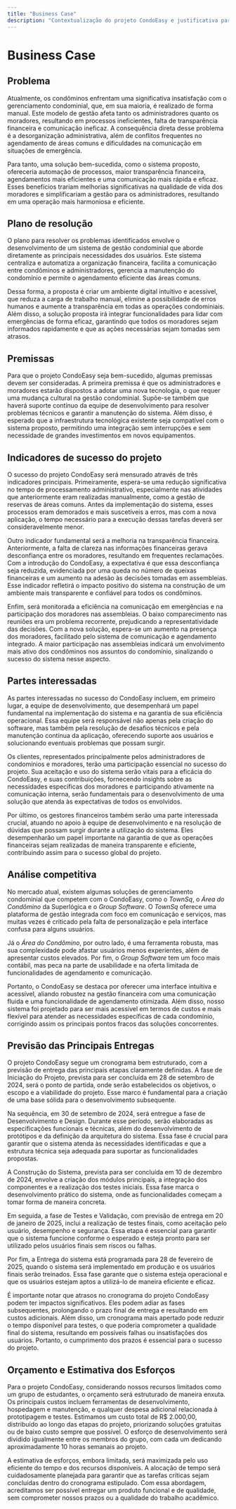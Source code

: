 ```yaml
---
title: "Business Case"
description: "Contextualização do projeto CondoEasy e justificativa para sua implementação."
---
```


# Business Case

## Problema

Atualmente, os condôminos enfrentam uma significativa insatisfação com o gerenciamento condominial, que, em sua maioria, é realizado de forma manual. Este modelo de gestão afeta tanto os administradores quanto os moradores, resultando em processos ineficientes, falta de transparência financeira e comunicação ineficaz. A consequência direta desse problema é a desorganização administrativa, além de conflitos frequentes no agendamento de áreas comuns e dificuldades na comunicação em situações de emergência.

Para tanto, uma solução bem-sucedida, como o sistema proposto, ofereceria automação de processos, maior transparência financeira, agendamentos mais eficientes e uma comunicação mais rápida e eficaz. Esses benefícios trariam melhorias significativas na qualidade de vida dos moradores e simplificariam a gestão para os administradores, resultando em uma operação mais harmoniosa e eficiente.

## Plano de resolução

O plano para resolver os problemas identificados envolve o desenvolvimento de um sistema de gestão condominial que aborde diretamente as principais necessidades dos usuários. Este sistema centraliza e automatiza a organização financeira, facilita a comunicação entre condôminos e administradores, gerencia a manutenção do condomínio e permite o agendamento eficiente das áreas comuns.

Dessa forma, a proposta é criar um ambiente digital intuitivo e acessível, que reduza a carga de trabalho manual, elimine a possibilidade de erros humanos e aumente a transparência em todas as operações condominiais. Além disso, a solução proposta irá integrar funcionalidades para lidar com emergências de forma eficaz, garantindo que todos os moradores sejam informados rapidamente e que as ações necessárias sejam tomadas sem atrasos.

## Premissas

Para que o projeto CondoEasy seja bem-sucedido, algumas premissas devem ser consideradas. A primeira premissa é que os administradores e moradores estarão dispostos a adotar uma nova tecnologia, o que requer uma mudança cultural na gestão condominial. Supõe-se também que haverá suporte contínuo da equipe de desenvolvimento para resolver problemas técnicos e garantir a manutenção do sistema. Além disso, é esperado que a infraestrutura tecnológica existente seja compatível com o sistema proposto, permitindo uma integração sem interrupções e sem necessidade de grandes investimentos em novos equipamentos.

## Indicadores de sucesso do projeto

O sucesso do projeto CondoEasy será mensurado através de três indicadores principais. Primeiramente, espera-se uma redução significativa no tempo de processamento administrativo, especialmente nas atividades que anteriormente eram realizadas manualmente, como a gestão de reservas de áreas comuns. Antes da implementação do sistema, esses processos eram demorados e mais suscetíveis a erros, mas com a nova aplicação, o tempo necessário para a execução dessas tarefas deverá ser consideravelmente menor.

Outro indicador fundamental será a melhoria na transparência financeira. Anteriormente, a falta de clareza nas informações financeiras gerava desconfiança entre os moradores, resultando em frequentes reclamações. Com a introdução do CondoEasy, a expectativa é que essa desconfiança seja reduzida, evidenciada por uma queda no número de queixas financeiras e um aumento na adesão às decisões tomadas em assembleias. Esse indicador refletirá o impacto positivo do sistema na construção de um ambiente mais transparente e confiável para todos os condôminos.

Enfim, será monitorada a eficiência na comunicação em emergências e na participação dos moradores nas assembleias. O baixo comparecimento nas reuniões era um problema recorrente, prejudicando a representatividade das decisões. Com a nova solução, espera-se um aumento na presença dos moradores, facilitado pelo sistema de comunicação e agendamento integrado. A maior participação nas assembleias indicará um envolvimento mais ativo dos condôminos nos assuntos do condomínio, sinalizando o sucesso do sistema nesse aspecto.

## Partes interessadas

As partes interessadas no sucesso do CondoEasy incluem, em primeiro lugar, a equipe de desenvolvimento, que desempenhará um papel fundamental na implementação do sistema e na garantia de sua eficiência operacional. Essa equipe será responsável não apenas pela criação do software, mas também pela resolução de desafios técnicos e pela manutenção contínua da aplicação, oferecendo suporte aos usuários e solucionando eventuais problemas que possam surgir.

Os clientes, representados principalmente pelos administradores de condomínios e moradores, terão uma participação essencial no sucesso do projeto. Sua aceitação e uso do sistema serão vitais para a eficácia do CondoEasy, e suas contribuições, fornecendo insights sobre as necessidades específicas dos moradores e participando ativamente na comunicação interna, serão fundamentais para o desenvolvimento de uma solução que atenda às expectativas de todos os envolvidos.

Por último, os gestores financeiros também serão uma parte interessada crucial, atuando no apoio à equipe de desenvolvimento e na resolução de dúvidas que possam surgir durante a utilização do sistema. Eles desempenharão um papel importante na garantia de que as operações financeiras sejam realizadas de maneira transparente e eficiente, contribuindo assim para o sucesso global do projeto.

## Análise competitiva

No mercado atual, existem algumas soluções de gerenciamento condominial que competem com o CondoEasy, como o *TownSq*, o *Área do Condômino* da Superlógica e o *Group Software*. O *TownSq* oferece uma plataforma de gestão integrada com foco em comunicação e serviços, mas muitas vezes é criticado pela falta de personalização e pela interface confusa para alguns usuários.

Já o *Área do Condômino*, por outro lado, é uma ferramenta robusta, mas sua complexidade pode afastar usuários menos experientes, além de apresentar custos elevados. Por fim, o *Group Software* tem um foco mais contábil, mas peca na parte de usabilidade e na oferta limitada de funcionalidades de agendamento e comunicação.

Portanto, o CondoEasy se destaca por oferecer uma interface intuitiva e acessível, aliando robustez na gestão financeira com uma comunicação fluida e uma funcionalidade de agendamento otimizada. Além disso, nosso sistema foi projetado para ser mais acessível em termos de custos e mais flexível para atender as necessidades específicas de cada condomínio, corrigindo assim os principais pontos fracos das soluções concorrentes.

## Previsão das Principais Entregas

O projeto CondoEasy segue um cronograma bem estruturado, com a previsão de entrega das principais etapas claramente definidas. A fase de Iniciação do Projeto, prevista para ser concluída em 28 de setembro de 2024, será o ponto de partida, onde serão estabelecidos os objetivos, o escopo e a viabilidade do projeto. Esse marco é fundamental para a criação de uma base sólida para o desenvolvimento subsequente.

Na sequência, em 30 de setembro de 2024, será entregue a fase de Desenvolvimento e Design. Durante esse período, serão elaboradas as especificações funcionais e técnicas, além do desenvolvimento de protótipos e da definição da arquitetura do sistema. Essa fase é crucial para garantir que o sistema atenda às necessidades identificadas e que a estrutura técnica seja adequada para suportar as funcionalidades propostas.

A Construção do Sistema, prevista para ser concluída em 10 de dezembro de 2024, envolve a criação dos módulos principais, a integração dos componentes e a realização dos testes iniciais. Essa fase marca o desenvolvimento prático do sistema, onde as funcionalidades começam a tomar forma de maneira concreta.

Em seguida, a fase de Testes e Validação, com previsão de entrega em 20 de janeiro de 2025, inclui a realização de testes finais, como aceitação pelo usuário, desempenho e segurança. Essa etapa é essencial para garantir que o sistema funcione conforme o esperado e esteja pronto para ser utilizado pelos usuários finais sem riscos ou falhas.

Por fim, a Entrega do sistema está programada para 28 de fevereiro de 2025, quando o sistema será implementado em produção e os usuários finais serão treinados. Essa fase garante que o sistema esteja operacional e que os usuários estejam aptos a utilizá-lo de maneira eficiente e eficaz.

É importante notar que atrasos no cronograma do projeto CondoEasy podem ter impactos significativos. Eles podem adiar as fases subsequentes, prolongando o prazo final de entrega e resultando em custos adicionais. Além disso, um cronograma mais apertado pode reduzir o tempo disponível para testes, o que poderia comprometer a qualidade final do sistema, resultando em possíveis falhas ou insatisfações dos usuários. Portanto, o cumprimento dos prazos é essencial para o sucesso do projeto.

## Orçamento e Estimativa dos Esforços

Para o projeto CondoEasy, considerando nossos recursos limitados como um grupo de estudantes, o orçamento será estruturado de maneira enxuta. Os principais custos incluem ferramentas de desenvolvimento, hospedagem e manutenção, e qualquer despesa adicional relacionada à prototipagem e testes. Estimamos um custo total de R$ 2.000,00, distribuído ao longo das etapas do projeto, priorizando soluções gratuitas ou de baixo custo sempre que possível. O esforço de desenvolvimento será dividido igualmente entre os membros do grupo, com cada um dedicando aproximadamente 10 horas semanais ao projeto.

A estimativa de esforços, embora limitada, será maximizada pelo uso eficiente do tempo e dos recursos disponíveis. A alocação de tempo será cuidadosamente planejada para garantir que as tarefas críticas sejam concluídas dentro do cronograma estipulado. Com essa abordagem, acreditamos ser possível entregar um produto funcional e de qualidade, sem comprometer nossos prazos ou a qualidade do trabalho acadêmico.
